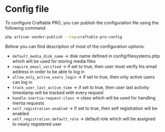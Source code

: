# Config file

To configure Craftable PRO, you can publish the configuration file using the following command:

```bash
php artisan vendor:publish --tag=craftable-pro-config
````

Bellow you can find description of most of the configuration options:

- `default_media_disk_name` -> disk name defined in config/filesystems.php which will be used for storing media files
- `require_email_verified` -> if set to true, then user must verify his email address in order to be able to log in
- `allow_only_active_users_login` -> if set to true, then only active users can log in
- `track_user_last_active_time` -> if set to true, then user last activity timestamp will be tracked with every request
- `handle-inertia-request-class` -> class which will be used for handling Inertia requests
- `self_registration.enabled` -> if set to true, then self registration will be enabled
- `self_registration.default_role` -> default role which will be assigned to newly registered user